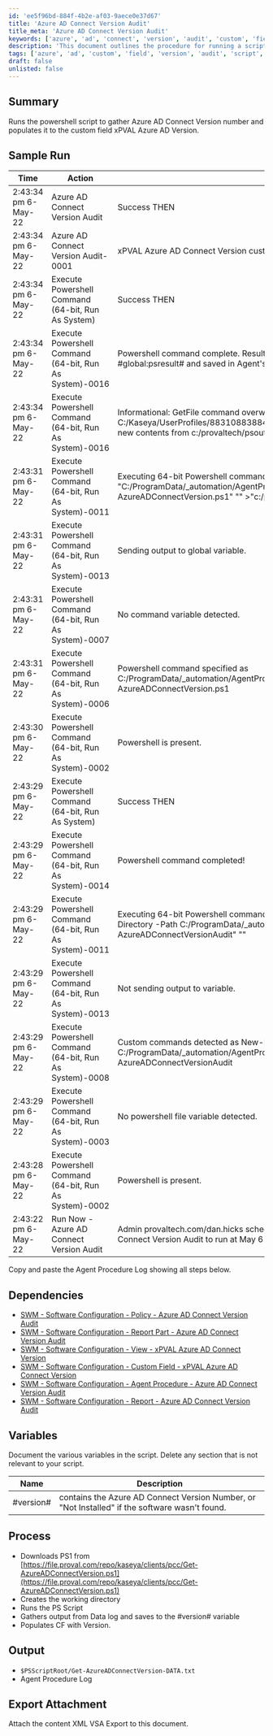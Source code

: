 ```yaml
---
id: 'ee5f96bd-884f-4b2e-af03-9aece0e37d67'
title: 'Azure AD Connect Version Audit'
title_meta: 'Azure AD Connect Version Audit'
keywords: ['azure', 'ad', 'connect', 'version', 'audit', 'custom', 'field']
description: 'This document outlines the procedure for running a script that gathers the Azure AD Connect version number and populates it into a custom field, along with sample runs, dependencies, variables, and process steps involved in the execution.'
tags: ['azure', 'ad', 'custom', 'field', 'version', 'audit', 'script', 'procedure', 'output']
draft: false
unlisted: false
---
```

## Summary

Runs the powershell script to gather Azure AD Connect Version number and populates it to the custom field xPVAL Azure AD Version.

## Sample Run

| Time                     | Action                                                       | Status                                               | User                          |
|--------------------------|--------------------------------------------------------------|-----------------------------------------------------|-------------------------------|
| 2:43:34 pm 6-May-22     | Azure AD Connect Version Audit                               | Success THEN                                        | provaltech.com/dan.hicks      |
| 2:43:34 pm 6-May-22     | Azure AD Connect Version Audit-0001                          | xPVAL Azure AD Connect Version custom field has been filled. Version: 1.6.16.0 | provaltech.com/dan.hicks      |
| 2:43:34 pm 6-May-22     | Execute Powershell Command (64-bit, Run As System)         | Success THEN                                        | provaltech.com/dan.hicks      |
| 2:43:34 pm 6-May-22     | Execute Powershell Command (64-bit, Run As System)-0016     | Powershell command complete. Results returned to global variable #global:psresult# and saved in Agent's Documents tab of server. | provaltech.com/dan.hicks      |
| 2:43:34 pm 6-May-22     | Execute Powershell Command (64-bit, Run As System)-0016     | Informational: GetFile command overwrote the server file C:/Kaseya/UserProfiles/883108838840010/GetFiles/../docs/psoutput.txt with the new contents from c:/provaltech/psoutput.txt in THEN step 3. | provaltech.com/dan.hicks      |
| 2:43:31 pm 6-May-22     | Execute Powershell Command (64-bit, Run As System)-0011     | Executing 64-bit Powershell command as System: -file "C:/ProgramData/_automation/AgentProcedure/AzureADConnectVersionAudit/Get-AzureADConnectVersion.ps1" "" >"c:/provaltech/psoutputtmp.txt" | provaltech.com/dan.hicks      |
| 2:43:31 pm 6-May-22     | Execute Powershell Command (64-bit, Run As System)-0013     | Sending output to global variable.                  | provaltech.com/dan.hicks      |
| 2:43:31 pm 6-May-22     | Execute Powershell Command (64-bit, Run As System)-0007     | No command variable detected.                        | provaltech.com/dan.hicks      |
| 2:43:31 pm 6-May-22     | Execute Powershell Command (64-bit, Run As System)-0006     | Powershell command specified as C:/ProgramData/_automation/AgentProcedure/AzureADConnectVersionAudit/Get-AzureADConnectVersion.ps1 | provaltech.com/dan.hicks      |
| 2:43:30 pm 6-May-22     | Execute Powershell Command (64-bit, Run As System)-0002     | Powershell is present.                              | provaltech.com/dan.hicks      |
| 2:43:29 pm 6-May-22     | Execute Powershell Command (64-bit, Run As System)         | Success THEN                                        | provaltech.com/dan.hicks      |
| 2:43:29 pm 6-May-22     | Execute Powershell Command (64-bit, Run As System)-0014     | Powershell command completed!                       | provaltech.com/dan.hicks      |
| 2:43:29 pm 6-May-22     | Execute Powershell Command (64-bit, Run As System)-0011     | Executing 64-bit Powershell command as System: "" -command "New-Item -type Directory -Path C:/ProgramData/_automation/AgentProcedure -Name AzureADConnectVersionAudit" "" | provaltech.com/dan.hicks      |
| 2:43:29 pm 6-May-22     | Execute Powershell Command (64-bit, Run As System)-0013     | Not sending output to variable.                     | provaltech.com/dan.hicks      |
| 2:43:29 pm 6-May-22     | Execute Powershell Command (64-bit, Run As System)-0008     | Custom commands detected as New-Item -type Directory -Path C:/ProgramData/_automation/AgentProcedure -Name AzureADConnectVersionAudit | provaltech.com/dan.hicks      |
| 2:43:29 pm 6-May-22     | Execute Powershell Command (64-bit, Run As System)-0003     | No powershell file variable detected.               | provaltech.com/dan.hicks      |
| 2:43:28 pm 6-May-22     | Execute Powershell Command (64-bit, Run As System)-0002     | Powershell is present.                              | provaltech.com/dan.hicks      |
| 2:43:22 pm 6-May-22     | Run Now - Azure AD Connect Version Audit                     | Admin provaltech.com/dan.hicks scheduled procedure Run Now - Azure AD Connect Version Audit to run at May 6 2022 2:43PM |                               |

Copy and paste the Agent Procedure Log showing all steps below.

## Dependencies

- [SWM - Software Configuration - Policy - Azure AD Connect Version Audit](https://proval.itglue.com/DOC-5078775-9853853)
- [SWM - Software Configuration - Report Part - Azure AD Connect Version Audit](https://proval.itglue.com/DOC-5078775-9853854)
- [SWM - Software Configuration - View - xPVAL Azure AD Connect Version](https://proval.itglue.com/DOC-5078775-9853845)
- [SWM - Software Configuration - Custom Field - xPVAL Azure AD Connect Version](https://proval.itglue.com/DOC-5078775-9853852)
- [SWM - Software Configuration - Agent Procedure - Azure AD Connect Version Audit](https://proval.itglue.com/DOC-5078775-9853848)
- [SWM - Software Configuration - Report - Azure AD Connect Version Audit](https://proval.itglue.com/5078775/docs/9853843)

## Variables

Document the various variables in the script. Delete any section that is not relevant to your script.

| Name          | Description                                                                                     |
|---------------|-------------------------------------------------------------------------------------------------|
| #version#     | contains the Azure AD Connect Version Number, or "Not Installed" if the software wasn't found. |

## Process

- Downloads PS1 from [https://file.proval.com/repo/kaseya/clients/pcc/Get-AzureADConnectVersion.ps1](https://file.proval.com/repo/kaseya/clients/pcc/Get-AzureADConnectVersion.ps1)
- Creates the working directory
- Runs the PS Script
- Gathers output from Data log and saves to the #version# variable
- Populates CF with Version.

## Output

- `$PSScriptRoot/Get-AzureADConnectVersion-DATA.txt`
- Agent Procedure Log

## Export Attachment

Attach the content XML VSA Export to this document.












